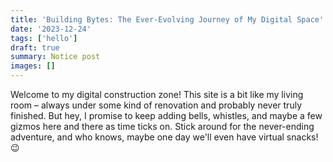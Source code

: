 ```yaml
---
title: 'Building Bytes: The Ever-Evolving Journey of My Digital Space'
date: '2023-12-24'
tags: ['hello']
draft: true
summary: Notice post
images: []
---
```


Welcome to my digital construction zone! This site is a bit like my living room –
always under some kind of renovation and probably never truly finished. But hey, I promise to keep adding bells, whistles,
and maybe a few gizmos here and there as time ticks on. 
Stick around for the never-ending adventure, and who knows, 
maybe one day we'll even have virtual snacks! 😉
